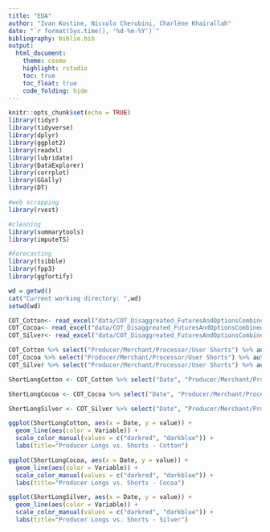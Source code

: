 ```yaml
---
title: "EDA"
author: "Ivan Kostine, Niccolo Cherubini, Charlène Khairallah"
date: "`r format(Sys.time(), '%d-%m-%Y')`"
bibliography: biblio.bib
output: 
  html_document:
    theme: cosmo
    highlight: rstudio
    toc: true
    toc_float: true
    code_folding: hide
---
```


```r
knitr::opts_chunk$set(echo = TRUE)
library(tidyr)
library(tidyverse)
library(dplyr)
library(ggplot2)
library(readxl)
library(lubridate)
library(DataExplorer)
library(corrplot)
library(GGally)
library(DT)

#web scrapping
library(rvest)

#cleaning 
library(summarytools)
library(imputeTS)

#Forecasting 
library(tsibble)
library(fpp3)
library(ggfortify)

wd = getwd()
cat("Current working directory: ",wd)
setwd(wd)

COT_Cotton<- read_excel("data/COT_Disaggreated_FuturesAndOptionsCombined.xlsx", sheet="Cotton") %>% as_tsibble(index= Date, regular=FALSE)
COT_Cocoa<- read_excel("data/COT_Disaggreated_FuturesAndOptionsCombined.xlsx", sheet="Cocoa") %>% as_tsibble(index= Date, regular=FALSE)
COT_Silver<- read_excel("data/COT_Disaggreated_FuturesAndOptionsCombined.xlsx", sheet="Silver") %>% as_tsibble(index= Date, regular=FALSE)

```


```r
COT_Cotton %>% select("Producer/Merchant/Processor/User Shorts") %>% autoplot() + labs(title = "COT Cotton", x = "Date", y = "Number of positions") 
COT_Cocoa %>% select("Producer/Merchant/Processor/User Shorts") %>% autoplot() + labs(title = "COT Cocoa", x = "Date", y = "Number of positions") 
COT_Silver %>% select("Producer/Merchant/Processor/User Shorts") %>% autoplot() + labs(title = "COT Silver", x = "Date", y = "Number of positions") 

ShortLongCotton <- COT_Cotton %>% select("Date", "Producer/Merchant/Processor/User Shorts", "Producer/Merchant/Processor/User Longs") %>% gather(key = "Variable", value = "value", -Date)

ShortLongCocoa <- COT_Cocoa %>% select("Date", "Producer/Merchant/Processor/User Shorts", "Producer/Merchant/Processor/User Longs") %>% gather(key = "Variable", value = "value", -Date)

ShortLongSilver <- COT_Silver %>% select("Date", "Producer/Merchant/Processor/User Shorts", "Producer/Merchant/Processor/User Longs") %>% gather(key = "Variable", value = "value", -Date)

ggplot(ShortLongCotton, aes(x = Date, y = value)) + 
  geom_line(aes(color = Variable)) + 
  scale_color_manual(values = c("darkred", "darkblue")) +
  labs(title="Producer Longs vs. Shorts - Cotton")

ggplot(ShortLongCocoa, aes(x = Date, y = value)) + 
  geom_line(aes(color = Variable)) + 
  scale_color_manual(values = c("darkred", "darkblue")) +
  labs(title="Producer Longs vs. Shorts - Cocoa")

ggplot(ShortLongSilver, aes(x = Date, y = value)) + 
  geom_line(aes(color = Variable)) + 
  scale_color_manual(values = c("darkred", "darkblue")) +
  labs(title="Producer Longs vs. Shorts - Silver")

```

